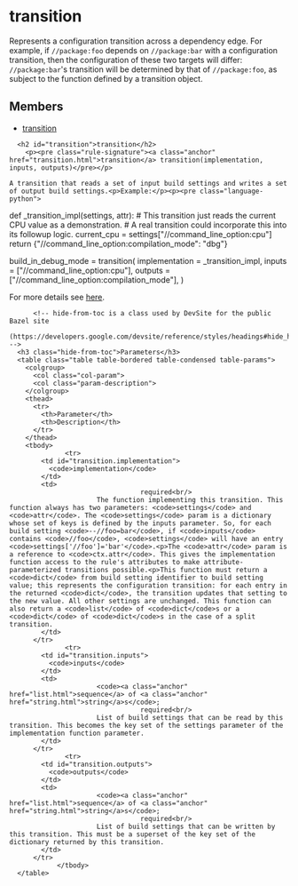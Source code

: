 <html devsite>
<head>
  <meta name="project_path" value="/_project.yaml">
  <meta name="book_path" value="/versions/6.3.0/_book.yaml">
</head>
<body>

<h1 class="page-title" id="modules.transition">transition</h1>

<!-- {% raw %} -->

<p>Represents a configuration transition across a dependency edge. For example, if <code>//package:foo</code> depends on <code>//package:bar</code> with a configuration transition, then the configuration of these two targets will differ: <code>//package:bar</code>'s transition will be determined by that of <code>//package:foo</code>, as subject to the function defined by a transition object.

<h2>Members</h2>
<ul>
    <li>
    <a href="#transition">transition</a>
  </li>
  </ul>

      <h2 id="transition">transition</h2>
        <p><pre class="rule-signature"><a class="anchor" href="transition.html">transition</a> transition(implementation, inputs, outputs)</pre></p>

    A transition that reads a set of input build settings and writes a set of output build settings.<p>Example:</p><p><pre class="language-python">
def _transition_impl(settings, attr):
    # This transition just reads the current CPU value as a demonstration.
    # A real transition could incorporate this into its followup logic.
    current_cpu = settings["//command_line_option:cpu"]
    return {"//command_line_option:compilation_mode": "dbg"}

build_in_debug_mode = transition(
    implementation = _transition_impl,
    inputs = ["//command_line_option:cpu"],
    outputs = ["//command_line_option:compilation_mode"],
)</pre></p><p>For more details see <a href="https://bazel.build/versions/6.3.0/rules/config#user-defined-transitions">here</a>.</p>

          <!-- hide-from-toc is a class used by DevSite for the public Bazel site
      (https://developers.google.com/devsite/reference/styles/headings#hide_headings_from_the_toc) -->
      <h3 class="hide-from-toc">Parameters</h3>
      <table class="table table-bordered table-condensed table-params">
        <colgroup>
          <col class="col-param">
          <col class="param-description">
        </colgroup>
        <thead>
          <tr>
            <th>Parameter</th>
            <th>Description</th>
          </tr>
        </thead>
        <tbody>
                  <tr>
            <td id="transition.implementation">
              <code>implementation</code>
            </td>
            <td>
                                     required<br/>
                          The function implementing this transition. This function always has two parameters: <code>settings</code> and <code>attr</code>. The <code>settings</code> param is a dictionary whose set of keys is defined by the inputs parameter. So, for each build setting <code>--//foo=bar</code>, if <code>inputs</code> contains <code>//foo</code>, <code>settings</code> will have an entry <code>settings['//foo']='bar'</code>.<p>The <code>attr</code> param is a reference to <code>ctx.attr</code>. This gives the implementation function access to the rule's attributes to make attribute-parameterized transitions possible.<p>This function must return a <code>dict</code> from build setting identifier to build setting value; this represents the configuration transition: for each entry in the returned <code>dict</code>, the transition updates that setting to the new value. All other settings are unchanged. This function can also return a <code>list</code> of <code>dict</code>s or a <code>dict</code> of <code>dict</code>s in the case of a split transition.
            </td>
          </tr>
                  <tr>
            <td id="transition.inputs">
              <code>inputs</code>
            </td>
            <td>
                          <code><a class="anchor" href="list.html">sequence</a> of <a class="anchor" href="string.html">string</a>s</code>;
                                     required<br/>
                          List of build settings that can be read by this transition. This becomes the key set of the settings parameter of the implementation function parameter.
            </td>
          </tr>
                  <tr>
            <td id="transition.outputs">
              <code>outputs</code>
            </td>
            <td>
                          <code><a class="anchor" href="list.html">sequence</a> of <a class="anchor" href="string.html">string</a>s</code>;
                                     required<br/>
                          List of build settings that can be written by this transition. This must be a superset of the key set of the dictionary returned by this transition.
            </td>
          </tr>
                </tbody>
      </table>


</body>
</html>

<!-- {% endraw %} -->
